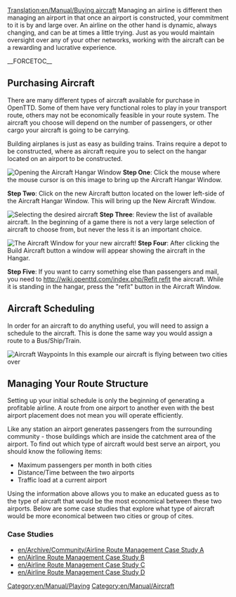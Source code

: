 [[Translation:en/Manual/Buying aircraft]]
[[Category:en/Manual/Playing]]
[[Category:en/Manual/Aircraft]]
Managing an airline is different then managing an airport in that once an airport is constructed, your commitment to it is by and large over.  An airline on the other hand is dynamic, always changing, and can be at times a little trying.  Just as you would maintain oversight over any of your other networks, working with the aircraft can be a rewarding and lucrative experience.


__FORCETOC__

== Purchasing Aircraft ==

There are many different types of aircraft available for purchase in OpenTTD. Some of them have very functional roles to play in your transport route, others may not be economically feasible in your route system.  The aircraft you choose will depend on the number of passengers, or other cargo your aircraft is going to be carrying.


Building airplanes is just as easy as building trains.  Trains require a depot to be constructed, where as aircraft require you to select on the hangar located on an airport to be constructed.



[[File:en/Manual/Step1aircraft.png|thumb|Opening the Aircraft Hangar Window]]
'''Step One''': Click the mouse where the mouse cursor is on this image to bring up the Aircraft Hangar Window.

'''Step Two''': Click on the new Aircraft button located on the lower left-side of the Aircraft Hangar Window. This will bring up the New Aircraft Window.

[[File:en/Manual/Step3aircraft.png|thumb|Selecting the desired aircraft]]
'''Step Three''': Review the list of available aircraft.  In the beginning of a game there is not a very large selection of aircraft to choose from, but never the less it is an important choice.

[[File:en/Manual/Step4aircraft.png|thumb|The Aircraft Window for your new aircraft!]]
'''Step Four''': After clicking the Build Aircraft button a window will appear showing the aircraft in the Hangar.

'''Step Five''': If you want to carry something else than passengers and mail, you need to [[http://wiki.openttd.com/index.php/Refit refit]] the aircraft.  While it is standing in the hangar, press the "refit" button in the Aircraft Window.

== Aircraft Scheduling ==

In order for an aircraft to do anything useful, you will need to assign a schedule to the aircraft.  This is done the same way you would assign a route to a Bus/Ship/Train.

[[File:en/Waypointaircraft.png|thumb|Aircraft Waypoints]]
In this example our aircraft is flying between two cities over






== Managing Your Route Structure ==

Setting up your initial schedule is only the beginning of generating a profitable airline.  A route from one airport to another even with the best airport placement does not mean you will operate efficiently.  


Like any station an airport generates passengers from the surrounding community - those buildings which are inside the catchment area of the airport.  To find out which type of aircraft would best serve an airport, you should know the following items:

*Maximum passengers per month in both cities
*Distance/Time between the two airports
*Traffic load at a current airport


Using the information above allows you to make an educated guess as to the type of aircraft that would be the most economical between these two airports.  Below are some case studies that explore what type of aircraft would be more economical between two cities or group of cites.

=== Case Studies ===

*[[en/Archive/Community/Airline Route Management Case Study A]]
*[[en/Airline Route Management Case Study B]]
*[[en/Airline Route Management Case Study C]]
*[[en/Airline Route Management Case Study D]]